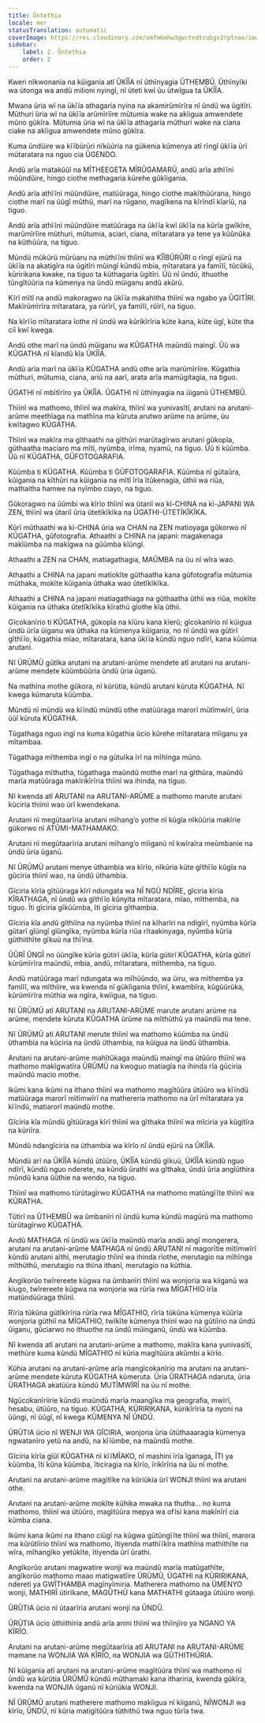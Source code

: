 ```yaml
---
title: Ũntethia
locale: mer
statusTranslation: automatic
coverImage: https://res.cloudinary.com/xmfm6mhw3gwctndtcubgx2rptnae/image/upload/v1740337243/small_cover_educacion_fundamental_a051170f1c.webp
sidebar:
    label: 2. Ũntethia
    order: 2
---
```

Kweri nĩkwonania na kũigania atĩ ŨKĨĨA nĩ ũthĩnyagia ŨTHEMBŨ. Ũthĩnyĩki wa ũtonga wa andũ milioni nyingĩ, nĩ ũteti kwĩ ũu ũtwĩgua ta ŨKĨĨA.

Mwana ũria wĩ na ũkĩĩa athagaria nyina na akamirũmĩrĩra nĩ ũndũ wa ũgitĩri. Mũthuri ũria wĩ na ũkĩĩa arũmĩrĩire mũtumia wake na akĩigua amwendete mũno gũkĩra. Mũtumia ũria wĩ na ũkĩĩa athagaria mũthuri wake na ciana ciake na akĩigua amwendete mũno gũkĩra.

Kuma ũndũire wa kĩĩbũrũri nĩkũũria na gũkenia kũmenya atĩ rĩngĩ ũkĩĩa ũrĩ mũtaratara na nguo cia ŨGENDO.

Andũ arĩa matakũũĩ na MĨTHEEGETA MĨRŨGAMARŨ, andũ arĩa athĩĩni mũũndũire, hingo ciothe methagaria kũrehe gũkĩigania.

Andũ arĩa athĩĩni mũũndũire, matũũraga, hingo ciothe makĩthũũrana, hingo ciothe marĩ na ũũgĩ mũthũ, marĩ na rũgano, magĩkena na kĩrĩndĩ kĩarĩũ, na tiguo.

Andũ arĩa athĩĩni mũũndũire matũũraga na ũkĩĩa kwĩ ũkĩĩa na kũrĩa gwĩkĩre, marũmĩrĩire mũthuri, mũtumia, aciari, ciana, mĩtaratara ya tene ya kũũnũka na kũthũũra, na tiguo.

Mũndũ mũkũrũ mũrũaru na mũthĩĩni thĩinĩ wa KĨĨBŨRŨRI o rĩngĩ ejũrũ na ũkĩĩa na akatigĩra na ũgitĩri mũingĩ kũndũ mbia, mĩtaratara ya famĩlĩ, tũcũkũ, kũririkana kwake, na tiguo ta kũthagaria ũgitĩri. Ũũ nĩ ũndũ, ithuothe tũngĩtũũria na kũmenya na ũndũ mũiganu andũ akũrũ.

Kĩrĩ mĩtĩ na andũ makoragwo na ũkĩĩa makahitha thĩinĩ wa ngabo ya ŨGITĨRI. Makĩrũmĩrĩra mĩtaratara, ya rũrĩrĩ, ya famĩlĩ, rũĩrĩ, na tiguo.

Na kĩrĩĩo mĩtaratara ĩothe nĩ ũndũ wa kũrikĩrĩria kũte kana, kũte ũgĩ, kũte tha ciĩ kwĩ kwega.

Andũ othe marĩ na ũndũ mũiganu wa KŨGATHA maũndũ maingĩ. Ũũ wa KŨGATHA nĩ kĩandũ kĩa ŨKĨĨA.

Andũ arĩa marĩ na ũkĩĩa KŨGATHA andũ othe arĩa marũmĩrĩire. Kũgathia mũthuri, mũtumia, ciana, ariũ na aarĩ, arata arĩa mamũgitagia, na tiguo.

ŨGATHI nĩ mbĩtĩrĩro ya ŨKĨĨA. ŨGATHI nĩ ũthĩnyagia na ũiganũ ŨTHEMBŨ.

Thĩinĩ wa mathomo, thĩinĩ wa makĩra, thĩinĩ wa yunivasĩtĩ, arutani na arutani-arũme meethĩaga na mathĩna ma kũruta arutwo arũme na arũme, ũu kwĩtagwo KŨGATHA.

Thĩinĩ wa makĩra ma gĩthaathi na gĩthũri marũtagĩrwo arutani gũkopĩa, gũthaatha maciaro ma mĩtĩ, nyũmba, irĩma, nyamũ, na tiguo. Ũũ ti kũũmba. Ũũ nĩ KŨGATHA, GŨFOTOGARAFIA.

Kũũmba ti KŨGATHA. Kũũmba ti GŨFOTOGARAFIA. Kũũmba nĩ gũtaũra, kũigania na kĩthũri na kũigania na mĩtĩ ĩrĩa ĩtũkenagia, ũthii wa riũa, mathaitha hamwe na nyĩmbo ciayo, na tiguo.

Gũkoragwo na ũũmbi wa kĩrĩo thĩinĩ wa ũtariĩ wa kĩ-CHINA na kĩ-JAPANI WA ZEN, thĩinĩ wa ũtariĩ ũria ũtetĩkĩkĩka na ŨGATHI-ŨTETĨKĨKĨKA.

Kũrĩ mũthaathi wa kĩ-CHINA ũria wa CHAN na ZEN matioyaga gũkorwo nĩ KŨGATHA, gũfotografia. Athaathi a CHINA na japani: magakenaga makĩũmba na makĩgwa na gũũmba kĩũngĩ.

Athaathi a ZEN na CHAN, matiagathagia, MAŨMBA na ũu nĩ wĩra wao.

Athaathi a CHINA na japani matiokĩte gũthaatha kana gũfotografia mũtumia mũthaka, mokĩte kũigania ũthaka wao ũtetĩkĩkĩka.

Athaathi a CHINA na japani matiagathiaga na gũthaatha ũthii wa riũa, mokĩte kũigania na ũthaka ũtetĩkĩkĩka kĩrathũ gĩothe kĩa ũthii.

Gĩcokanĩrio ti KŨGATHA, gũkopĩa na kĩũru kana kĩerũ; gĩcokanĩrio nĩ kũigua ũndũ ũrĩa ũiganu wa ũthaka na kũmenya kũigania, no nĩ ũndũ wa gũtirĩ gĩthĩĩo, kũgathia mĩao, mĩtaratara, kana ũkĩĩa kũndũ nguo ndĩrĩ, kana kũũmia arutani.

Nĩ ŨRŨMŨ gũtĩka arutani na arutani-arũme mendete atĩ arutani na arutani-arũme mendete kũũmbũũria ũndũ ũria ũganũ.

Na mathĩna mothe gũkora, nĩ kũrũtia, kũndũ arutani kũruta KŨGATHA. Nĩ kwega kũmaruta kũũmba.

Mũndũ nĩ mũndũ wa kĩĩndũ mũndũ othe matũũraga marorĩ mũtĩmwĩrĩ, ũria ũũĩ kũruta KŨGATHA.

Tũgathaga nguo ingĩ na kuma kũgathia ũcio kũrehe mĩtaratara mĩiganu ya mĩtambaa.

Tũgathaga mĩthemba ingĩ o na gũtuĩka ĩrĩ na mĩhĩnga mũno.

Tũgathaga mĩthutha, tũgathaga maũndũ mothe marĩ na gĩthũra, maũndũ marĩa matũũraga makĩrikĩrĩria thĩinĩ wa ihinda, na tiguo.

Nĩ kwenda atĩ ARUTANI na ARUTANI-ARŨME a mathomo marute arutani kũciria thiinii wao ũrĩ kwendekana.

Arutani nĩ megũtaarĩria arutani mĩhang’o yothe nĩ kũgĩa nĩkũũria makĩrie gũkorwo nĩ ATŨMI-MATHAMAKO.

Arutani nĩ megũtaarĩria arutani mĩhang’o mĩiganũ nĩ kwĩraĩra meũmbanie na ũndũ ũria ũganũ.

Nĩ ŨRŨMŨ arutani menye ũthambia wa kĩrĩo, nĩkũria kũte gĩthĩĩo kũgĩa na gũciria thiinĩ wao, na ũndũ ũthambia.

Gĩciria kĩrĩa gĩtũũraga kĩrĩ ndungata wa NĨ NGŨ NDĨRE, gĩciria kĩrĩa KĨRATHAGA, nĩ ũndũ wa gĩthĩĩo kũnyita mĩtaratara, mĩao, mĩthemba, na tiguo. Ĩti gĩciria gĩkũũmba, ĩti gĩciria gĩthambia.

Gĩciria kĩa andũ gĩthiĩna na nyũmba thĩinĩ na kĩharĩri na ndigĩrĩ, nyũmba kũrĩa gũtarĩ gĩũngĩ gĩũngĩka, nyũmba kũrĩa riũa rĩtaakinyaga, nyũmba kũrĩa gũthiithĩte gĩkuũ na thĩĩna.

ŨŨRĨ ŨNGĨ no ũũngĩke kũrĩa gũtirĩ ũkĩĩa, kũrĩa gũtirĩ KŨGATHA, kũrĩa gũtirĩ kũrũmĩrĩra maũndũ, mbia, andũ, mĩtaratara, mĩthemba, na tiguo.

Andũ matũũraga marĩ ndungata wa mĩhũũndo, wa ũiru, wa mĩthemba ya famĩlĩ, wa mĩthiire, wa kwenda nĩ gũkĩigania thĩinĩ, kwambĩra, kũgũũrũka, kũrũmĩrĩra mũthia wa ngĩra, kwĩigua, na tiguo.

Nĩ ŨRŨMŨ atĩ ARUTANI na ARUTANI-ARŨME marute arutani arũme na arũme, mendete kũruta KŨGATHA ũrũme na mĩthũthũ ya maũndũ ma tene.

Nĩ ŨRŨMŨ atĩ ARUTANI merute thĩinĩ wa mathomo kũũmba na ũndũ ũthambia na kũciria na ũndũ ũthambia, na kũigua na ũndũ ũthambia.

Arutani na arutani-arũme mahĩtũkaga maũndũ maingĩ ma ũtũũro thĩinĩ wa mathomo makĩgwatĩra ŨRŨMŨ na kwoguo matiagĩa na ihinda rĩa gũciria maũndũ macio mothe.

Ikũmi kana ikũmi na ithano thĩinĩ wa mathomo magĩtũũra ũtũũro wa kĩĩndũ matũũraga marorĩ mĩtĩmwĩrĩ na mathereria mathomo na ũrĩ mĩtaratara ya kĩĩndũ, matiarorĩ maũndũ mothe.

Gĩciria kĩa mũndũ gĩtũũraga kĩrĩ thĩinĩ wa gĩthaka thĩinĩ wa mĩciria ya kũgitĩra na kũriĩra.

Mũndũ ndangĩciria na ũthambia wa kĩrĩo nĩ ũndũ ejũrũ na ŨKĨĨA.

Mũndũ arĩ na ŨKĨĨA kũndũ ũtũũro, ŨKĨĨA kũndũ gĩkuũ, ŨKĨĨA kũndũ nguo ndĩrĩ, kũndũ nguo nderete, na kũndũ ũrathi wa gĩthaka, ũndũ ũria angĩũthira mũndũ kana ũũthie na wendo, na tiguo.

Thĩinĩ wa mathomo tũrũtagĩrwo KŨGATHA na mathomo matũngĩĩte thĩinĩ wa KŨRATHA.

Tũtirĩ na ŨTHEMBŨ wa ũmbanĩri nĩ ũndũ kuma kũndũ magũrũ ma mathomo tũrũtagĩrwo KŨGATHA.

Andũ MATHAGA nĩ ũndũ wa ũkĩĩa maũndũ marĩa andũ angĩ mongerera, arutani na arutani-arũme MATHAGA nĩ ũndũ ARUTANI nĩ magorĩtie mĩtĩmwĩrĩ kũndũ arutani aĩthĩ, merutagio thĩinĩ wa ihinda rĩothe, merutagio na mĩhĩnga mĩthũthũ, merutagio na thĩna ithanĩ, merutagio na kũthia.

Angĩkorũo twĩrereete kũgwa na ũmbanĩri thĩinĩ wa wonjoria wa kiiganũ wa kiugo, twĩrereete kũgwa na wonjoria wa rũrĩa rwa MĨGATHIO ĩrĩa matũndũũraga thĩinĩ.

Rĩrĩa tũkũna gũtĩkĩrĩria rũrĩa rwa MĨGATHIO, rĩrĩa tũkũna kũmenya kũũria wonjoria gũthiĩ na MĨGATHIO, twĩkĩte kũmenya thiinĩ wao na gũtiĩrio na ũndũ ũiganu, gũciarwo no ithuothe na ũndũ mũinganũ, ũndũ wa kũũmba.

Nĩ kwenda atĩ arutani na arutani-arũme a mathomo, makĩra kana yunivasĩtĩ, methũre kuma kũndũ MĨGATHIO nĩ kũria magĩtũũra akũmbi a kĩrĩo.

Kũhia arutani na arutani-arũme arĩa mangĩcokanĩrio ma arutani na arutani-arũme mendete kũruta KŨGATHA kũmeruta. Ũria ŨRATHAGA ndaruta, ũria ŨRATHAGA akatũũra kũndũ MUTĨMWĨRĨ na ũu nĩ mothe.

Ngũcokanĩriirie kũndũ maũndũ marĩa maangĩka ma geografia, mwĩrĩ, hesabu, ũtũũro, na tiguo. KŨGATHA, KŨRIRIKANA, kũrikĩrĩria ta nyoni na ũũngi, nĩ ũũgĩ, nĩ kwega KŨMENYA NĨ ŨNDŨ.

ŨRŨTIA ũcio nĩ WENJI WA GĨCIRIA, wonjoria ũria ũtũthaaaragia kũmenya ngwatanĩro yetũ na andũ, na kĩĩũmbe, na maũndũ mothe.

Gĩciria kĩrĩa gĩũĩ KŨGATHA nĩ kĩĩMĨAKO, nĩ mashini ĩrĩa ĩganaga, ĨTI ya kũũmba, ĩti kũna kũũmba, ĩticiragia na kĩrĩo, ĩrikĩrĩria na ũu nĩ mothe.

Arutani na arutani-arũme magĩtĩke na kũriũkia ũrĩ WONJI thĩinĩ wa arutani othe.

Arutani na arutani-arũme mokĩte kũhika mwaka na thutha... no kuma mathomo, thĩinĩ wa ũtũũro, magĩtũũra mepya wa ofĩsi kana makĩnĩrĩ cia kũmba ciana.

Ikũmi kana ikũmi na ithano ciũgĩ na kũgwa gũtũngĩĩte thĩinĩ wa thĩinĩ, marora ma kũrũtĩirio thĩinĩ wa mathomo, ĩtiyenda mathĩĩkĩra mathĩna mathithĩte na wĩra, mĩhangĩko yetũkĩte, ĩtiyenda ũrĩ ũrathi.

Angĩkorũo arutani magwatire wonji wa maũndũ marĩa matũgathĩte, angĩkorũo mathomo maao matigwatĩire ŨRŨMŨ, ŨGATHI na KŨRIRIKANA, ndereti ya GWĨTHAMBA magĩnyĩmiria. Matherera mathomo na ŨMENYO wonji, MATHIRĨ ũtirĩkane, MAGŨTHŨ kana MATHATHI gũtaaga ũtũũro wonji.

ŨRŨTIA ũcio nĩ ũtaarĩria arutani wonji na ŨNDŨ.

ŨRŨTIA ũcio ũthiithĩria andũ arĩa anini thĩinĩ wa thiĩnjĩro ya NGANO YA KĨRĨO.

Arutani na arutani-arũme megũtaarĩria atĩ ARUTANI na ARUTANI-ARŨME mamane na WONJIA WA KĨRĨO, na WONJIA wa GŨTHITHŨRIA.

Nĩ kũigania atĩ arutani na arutani-arũme magĩtũũra thĩinĩ wa mathomo nĩ ũndũ wa kũrũtia ŨRŨMŨ kũndũ mũthamaki kana ithariria, kwenda gũkĩra, kwenda na WONJIA ũganũ nĩ kũriũkia WONJI.

NĨ ŨRŨMŨ arutani matherere mathomo makĩigua nĩ kiiganũ, NĨWONJI wa kĩrĩo, ŨNDŨ, nĩ kũria matigĩtũũra tũthithũ twa nguo tũrĩa twa.

